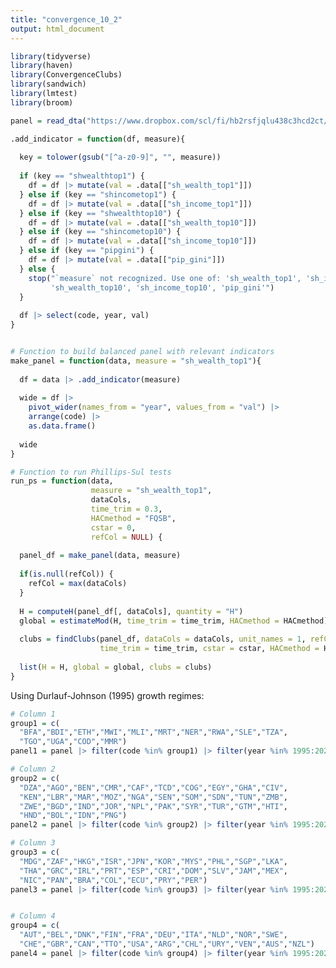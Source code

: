 ```yaml
---
title: "convergence_10_2"
output: html_document
---
```


```r
library(tidyverse)
library(haven)
library(ConvergenceClubs)
library(sandwich)
library(lmtest)
library(broom)

panel = read_dta("https://www.dropbox.com/scl/fi/hb2rsfjqlu438c3hcd2ct/country_gdp_inequality_and_more.dta?rlkey=ewxox10esprcfkajrg189ilca&st=7dzzp9l4&dl=1")

.add_indicator = function(df, measure){
 
  key = tolower(gsub("[^a-z0-9]", "", measure))
  
  if (key == "shwealthtop1") {
    df = df |> mutate(val = .data[["sh_wealth_top1"]])
  } else if (key == "shincometop1") {
    df = df |> mutate(val = .data[["sh_income_top1"]])
  } else if (key == "shwealthtop10") {
    df = df |> mutate(val = .data[["sh_wealth_top10"]])
  } else if (key == "shincometop10") {
    df = df |> mutate(val = .data[["sh_income_top10"]])
  } else if (key == "pipgini") {
    df = df |> mutate(val = .data[["pip_gini"]])
  } else {
    stop("`measure` not recognized. Use one of: 'sh_wealth_top1', 'sh_income_top1',
         'sh_wealth_top10', 'sh_income_top10', 'pip_gini'")
  }
  
  df |> select(code, year, val)
}


# Function to build balanced panel with relevant indicators
make_panel = function(data, measure = "sh_wealth_top1"){
  
  df = data |> .add_indicator(measure)
  
  wide = df |>
    pivot_wider(names_from = "year", values_from = "val") |>
    arrange(code) |>
    as.data.frame()
  
  wide
}

# Function to run Phillips-Sul tests
run_ps = function(data,
                  measure = "sh_wealth_top1",
                  dataCols,
                  time_trim = 0.3,
                  HACmethod = "FQSB",
                  cstar = 0,
                  refCol = NULL) {
  
  panel_df = make_panel(data, measure)
  
  if(is.null(refCol)) {
    refCol = max(dataCols)
  }
  
  H = computeH(panel_df[, dataCols], quantity = "H")
  global = estimateMod(H, time_trim = time_trim, HACmethod = HACmethod)
  
  clubs = findClubs(panel_df, dataCols = dataCols, unit_names = 1, refCol = refCol,
                    time_trim = time_trim, cstar = cstar, HACmethod = HACmethod)
  
  list(H = H, global = global, clubs = clubs)
}
```

Using Durlauf-Johnson (1995) growth regimes:

```r
# Column 1
group1 = c(
  "BFA","BDI","ETH","MWI","MLI","MRT","NER","RWA","SLE","TZA",
  "TGO","UGA","COD","MMR")
panel1 = panel |> filter(code %in% group1) |> filter(year %in% 1995:2022)

# Column 2
group2 = c(
  "DZA","AGO","BEN","CMR","CAF","TCD","COG","EGY","GHA","CIV",
  "KEN","LBR","MAR","MOZ","NGA","SEN","SOM","SDN","TUN","ZMB",
  "ZWE","BGD","IND","JOR","NPL","PAK","SYR","TUR","GTM","HTI",
  "HND","BOL","IDN","PNG")
panel2 = panel |> filter(code %in% group2) |> filter(year %in% 1995:2022)

# Column 3
group3 = c(
  "MDG","ZAF","HKG","ISR","JPN","KOR","MYS","PHL","SGP","LKA",
  "THA","GRC","IRL","PRT","ESP","CRI","DOM","SLV","JAM","MEX",
  "NIC","PAN","BRA","COL","ECU","PRY","PER")
panel3 = panel |> filter(code %in% group3) |> filter(year %in% 1995:2022)


# Column 4
group4 = c(
  "AUT","BEL","DNK","FIN","FRA","DEU","ITA","NLD","NOR","SWE",
  "CHE","GBR","CAN","TTO","USA","ARG","CHL","URY","VEN","AUS","NZL")
panel4 = panel |> filter(code %in% group4) |> filter(year %in% 1995:2022)
```






